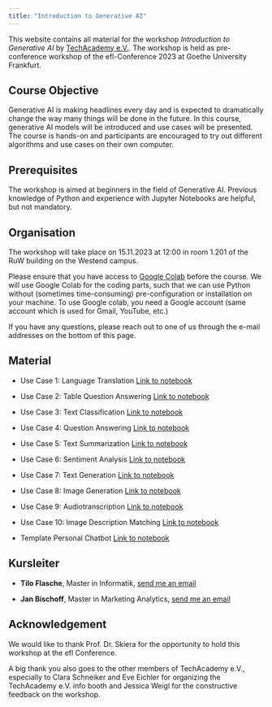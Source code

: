 ```yaml
---
title: "Introduction to Generative AI"
---
```


This website contains all material for the workshop *Introduction to Generative AI* by [TechAcademy e.V.](https://tech-academy.io). The workshop is held as pre-conference workshop of the efl-Conference 2023 at Goethe University Frankfurt.

## Course Objective

Generative AI is making headlines every day and is expected to dramatically change the way many things will be done in the future. In this course, generative AI models will be introduced and use cases will be presented. The course is hands-on and participants are encouraged to try out different algorithms and use cases on their own computer.


## Prerequisites

The workshop is aimed at beginners in the field of Generative AI. Previous knowledge of Python and experience with Jupyter Notebooks are helpful, but not mandatory.


## Organisation

The workshop will take place on 15.11.2023 at 12:00 in room 1.201 of the RuW building on the Westend campus.

Please ensure that you have access to [Google Colab](https://colab.research.google.com/) before the course. We will use Google Colab for the coding parts, such that we can use Python without (sometimes time-consuming) pre-configuration or installation on your machine. To use Google colab, you need a Google account (same account which is used for Gmail, YouTube, etc.)

If you have any questions, please reach out to one of us through the e-mail addresses on the bottom of this page.

## Material

- Use Case 1: Language Translation
[Link to notebook](https://colab.research.google.com/github/TNodeCode/hugging-face-demo/blob/main/LanguageTranslation.ipynb)

- Use Case 2: Table Question Answering
[Link to notebook](https://colab.research.google.com/github/TNodeCode/hugging-face-demo/blob/main/TableQuestionAnswering.ipynb)

- Use Case 3: Text Classification
[Link to notebook](https://colab.research.google.com/github/TNodeCode/hugging-face-demo/blob/main/TextClassification.ipynb)

- Use Case 4: Question Answering
[Link to notebook](https://colab.research.google.com/github/TNodeCode/hugging-face-demo/blob/main/QuestionAnswering.ipynb)

- Use Case 5: Text Summarization
[Link to notebook](https://colab.research.google.com/github/TNodeCode/hugging-face-demo/blob/main/TextSummarization.ipynb)

- Use Case 6: Sentiment Analysis
[Link to notebook](https://colab.research.google.com/github/TNodeCode/hugging-face-demo/blob/main/SentimentAnalysis.ipynb)

- Use Case 7: Text Generation
[Link to notebook](https://colab.research.google.com/github/TNodeCode/hugging-face-demo/blob/main/TextGeneration.ipynb)

- Use Case 8: Image Generation
[Link to notebook](https://colab.research.google.com/github/TNodeCode/hugging-face-demo/blob/main/StableDiffusion.ipynb)

- Use Case 9: Audiotranscription
[Link to notebook](https://colab.research.google.com/github/TNodeCode/hugging-face-demo/blob/main/AudioTranscription.ipynb)

- Use Case 10: Image Description Matching
[Link to notebook](https://colab.research.google.com/github/TNodeCode/hugging-face-demo/blob/main/ImageDescriptionMatching.ipynb)

- Template Personal Chatbot [Link to notebook](https://colab.research.google.com/github/Jan23Bischoff/personal_chatbot_template/blob/main/Personal_Chatbot_Template.ipynb)

## Kursleiter

-   **Tilo Flasche**, Master in Informatik, [send me an email](mailto:tilo.flasche@tech-academy.io)

-   **Jan Bischoff**, Master in Marketing Analytics, [send me an email](mailto:jan.bischoff@tech-academy.io)

## Acknowledgement {.unnumbered}

We would like to thank Prof. Dr. Skiera for the opportunity to hold this workshop at the efl Conference.

A big thank you also goes to the other members of TechAcademy e.V., especially to Clara Schneiker and Eve Eichler for organizing the TechAcademy e.V. info booth and Jessica Weigl for the constructive feedback on the workshop.